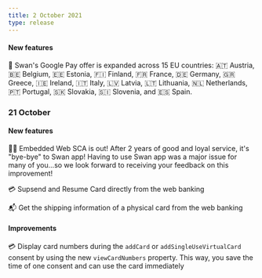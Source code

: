 ```yaml
---
title: 2 October 2021
type: release
---
```


<h4>New features</h4>

🤖 Swan's Google Pay offer is expanded across 15 EU countries: 🇦🇹 Austria, 🇧🇪 Belgium, 🇪🇪 Estonia, 🇫🇮 Finland, 🇫🇷 France, 🇩🇪 Germany, 🇬🇷 Greece, 🇮🇪 Ireland, 🇮🇹 Italy, 🇱🇻 Latvia, 🇱🇹 Lithuania, 🇳🇱 Netherlands, 🇵🇹 Portugal, 🇸🇰 Slovakia, 🇸🇮 Slovenia, and 🇪🇸 Spain.

### 21 October

<h4>New features</h4>

🤳🏾 Embedded Web SCA is out! After 2 years of good and loyal service, it's "bye-bye" to Swan app! Having to use Swan app was a major issue for many of you...so we look forward to receiving your feedback on this improvement!

💳 Supsend and Resume Card directly from the web banking

📬 Get the shipping information of a physical card from the web banking

<h4>Improvements</h4>

💳 Display card numbers during the `addCard` or `addSingleUseVirtualCard` consent by using the new `viewCardNumbers` property. This way, you save the time of one consent and can use the card immediately
